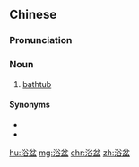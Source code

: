 ==Chinese==
{{zh-forms}}

===Pronunciation===
{{zh-pron
|m=yùpén
|c=juk6 pun4
|mn=e̍k-phûn
|cat=n
}}

===Noun===
{{zh-noun}}

# [[bathtub]]

====Synonyms====
* {{zh-l|浴缸}}
* {{zh-l|澡盆}}

[[hu:浴盆]]
[[mg:浴盆]]
[[chr:浴盆]]
[[zh:浴盆]]
